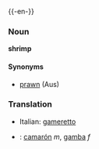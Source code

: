 {{-en-}}
===Noun===
'''shrimp'''<!-- plural shrimp, shrimps, or both?? -->

{{wikipedia}}
====Synonyms====
*[[prawn]] (Aus)

===Translation===
*Italian: [[gameretto]]
*{{es}}: [[camarón]] ''m'', [[gamba]] ''f''